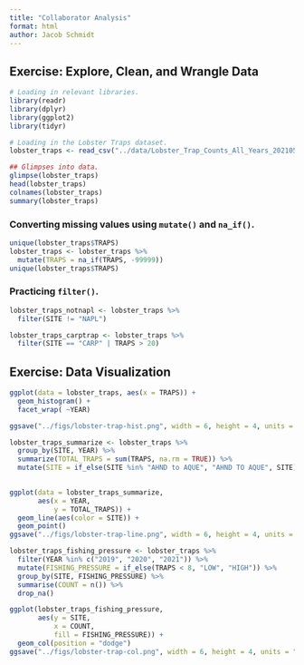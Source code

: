 ```yaml
---
title: "Collaborator Analysis"
format: html
author: Jacob Schmidt
---
```


## Exercise: Explore, Clean, and Wrangle Data

```r
# Loading in relevant libraries.
library(readr)
library(dplyr)
library(ggplot2)
library(tidyr)

# Loading in the Lobster Traps dataset.
lobster_traps <- read_csv("../data/Lobster_Trap_Counts_All_Years_20210519.csv")

## Glimpses into data.
glimpse(lobster_traps)
head(lobster_traps)
colnames(lobster_traps)
summary(lobster_traps)
```

### Converting missing values using `mutate()` and `na_if()`.
```r
unique(lobster_traps$TRAPS)
lobster_traps <- lobster_traps %>%
  mutate(TRAPS = na_if(TRAPS, -99999))
unique(lobster_traps$TRAPS)
```

### Practicing `filter()`.
```r
lobster_traps_notnapl <- lobster_traps %>%
  filter(SITE != "NAPL")

lobster_traps_carptrap <- lobster_traps %>%
  filter(SITE == "CARP" | TRAPS > 20)
```

## Exercise: Data Visualization
```r
ggplot(data = lobster_traps, aes(x = TRAPS)) +
  geom_histogram() +
  facet_wrap( ~YEAR)

ggsave("../figs/lobster-trap-hist.png", width = 6, height = 4, units = "in")

lobster_traps_summarize <- lobster_traps %>%
  group_by(SITE, YEAR) %>%
  summarize(TOTAL_TRAPS = sum(TRAPS, na.rm = TRUE)) %>%
  mutate(SITE = if_else(SITE %in% "AHND to AQUE", "AHND TO AQUE", SITE))
  

ggplot(data = lobster_traps_summarize, 
       aes(x = YEAR,
           y = TOTAL_TRAPS)) +
  geom_line(aes(color = SITE)) + 
  geom_point()
ggsave("../figs/lobster-trap-line.png", width = 6, height = 4, units = "in")

lobster_traps_fishing_pressure <- lobster_traps %>%
  filter(YEAR %in% c("2019", "2020", "2021")) %>%
  mutate(FISHING_PRESSURE = if_else(TRAPS < 8, "LOW", "HIGH")) %>%
  group_by(SITE, FISHING_PRESSURE) %>%
  summarise(COUNT = n()) %>%
  drop_na()

ggplot(lobster_traps_fishing_pressure,
       aes(y = SITE,
           x = COUNT,
           fill = FISHING_PRESSURE)) +
  geom_col(position = "dodge")
ggsave("../figs/lobster-trap-col.png", width = 6, height = 4, units = "in")

```

